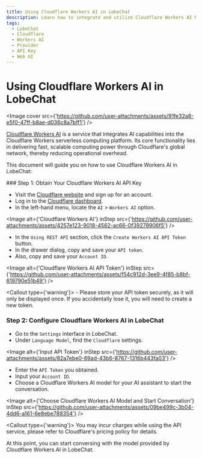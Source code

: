 ```yaml
---
title: Using Cloudflare Workers AI in LobeChat
description: Learn how to integrate and utilize Cloudflare Workers AI Models in LobeChat.
tags:
  - LobeChat
  - Cloudflare
  - Workers AI
  - Provider
  - API Key
  - Web UI
---
```


# Using Cloudflare Workers AI in LobeChat

<Image cover src={'https://github.com/user-attachments/assets/91fe32a8-e5f0-47ff-b8ae-d036c8a7bff1'} />

[Cloudflare Workers AI](https://www.cloudflare.com/developer-platform/products/workers-ai/) is a service that integrates AI capabilities into the Cloudflare Workers serverless computing platform. Its core functionality lies in delivering fast, scalable computing power through Cloudflare's global network, thereby reducing operational overhead.

This document will guide you on how to use Cloudflare Workers AI in LobeChat:

<Steps>
  ### Step 1: Obtain Your Cloudflare Workers AI API Key

  - Visit the [Cloudflare website](https://www.cloudflare.com/) and sign up for an account.
  - Log in to the [Cloudflare dashboard](https://dash.cloudflare.com/).
  - In the left-hand menu, locate the `AI` > `Workers AI` option.

  <Image alt={'Cloudflare Workers AI'} inStep src={'https://github.com/user-attachments/assets/4257e123-9018-4562-ac66-0f39278906f5'} />

  - In the `Using REST API` section, click the `Create Workers AI API Token` button.
  - In the drawer dialog, copy and save your `API token`.
  - Also, copy and save your `Account ID`.

  <Image alt={'Cloudflare Workers AI API Token'} inStep src={'https://github.com/user-attachments/assets/f54c912d-3ee9-4f85-b8bf-619790e51b49'} />

  <Callout type={'warning'}>
    - Please store your API token securely, as it will only be displayed once. If you accidentally
      lose it, you will need to create a new token.
  </Callout>

  ### Step 2: Configure Cloudflare Workers AI in LobeChat

  - Go to the `Settings` interface in LobeChat.
  - Under `Language Model`, find the `Cloudflare` settings.

  <Image alt={'Input API Token'} inStep src={'https://github.com/user-attachments/assets/82a7ebe0-69ad-43b6-8767-1316b443fa03'} />

  - Enter the `API Token` you obtained.
  - Input your `Account ID`.
  - Choose a Cloudflare Workers AI model for your AI assistant to start the conversation.

  <Image alt={'Choose Cloudflare Workers AI Model and Start Conversation'} inStep src={'https://github.com/user-attachments/assets/09be499c-3b04-4dd6-a161-6e8ebe788354'} />

  <Callout type={'warning'}>
    You may incur charges while using the API service, please refer to Cloudflare's pricing policy for
    details.
  </Callout>
</Steps>

At this point, you can start conversing with the model provided by Cloudflare Workers AI in LobeChat.
